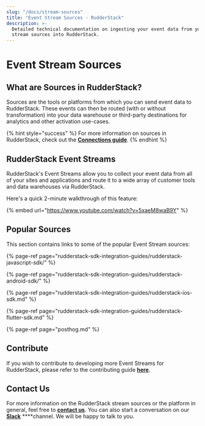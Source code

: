 ```yaml
---
slug: "/docs/stream-sources"
title: "Event Stream Sources - RudderStack"
description: >-
  Detailed technical documentation on ingesting your event data from your event
  stream sources into RudderStack.
---
```


# Event Stream Sources

## What are Sources in RudderStack?

Sources are the tools or platforms from which you can send event data to RudderStack. These events can then be routed \(with or without transformation\) into your data warehouse or third-party destinations for analytics and other activation use-cases.

{% hint style="success" %}
For more information on sources in RudderStack, check out the [**Connections
guide**](https://docs.rudderstack.com/connections).
{% endhint %}

## RudderStack Event Streams

RudderStack's Event Streams allow you to collect your event data from all of your sites and applications and route it to a wide array of customer tools and data warehouses via RudderStack.

Here's a quick 2-minute walkthrough of this feature:

{% embed url="https://www.youtube.com/watch?v=5xaeM8waB9Y" %}

## Popular Sources

This section contains links to some of the popular Event Stream sources:

{% page-ref page="rudderstack-sdk-integration-guides/rudderstack-javascript-sdk/" %}

{% page-ref page="rudderstack-sdk-integration-guides/rudderstack-android-sdk/" %}

{% page-ref page="rudderstack-sdk-integration-guides/rudderstack-ios-sdk.md" %}

{% page-ref page="rudderstack-sdk-integration-guides/rudderstack-flutter-sdk.md" %}

{% page-ref page="posthog.md" %}

## Contribute

If you wish to contribute to developing more Event Streams for RudderStack, please refer to the contributing guide [**here**](../user-guides/how-to-guides/how-to-submit-an-integration-pull-request.md).

## Contact Us

For more information on the RudderStack stream sources or the platform in general, feel free to [**contact us**](mailto:%20contact@rudderstack.com). You can also start a conversation on our [**Slack**](https://resources.rudderstack.com/join-rudderstack-slack) \*\*\*\*channel. We will be happy to talk to you.
